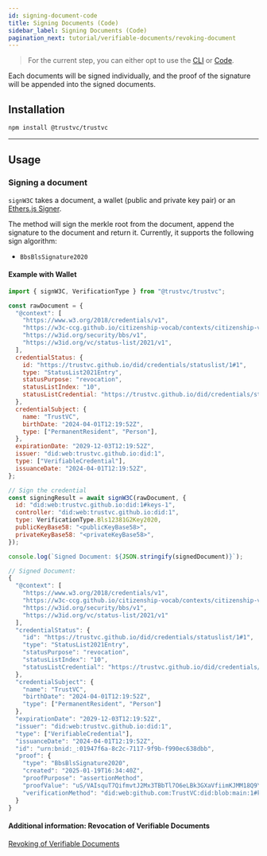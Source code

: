 ```yaml
---
id: signing-document-code
title: Signing Documents (Code)
sidebar_label: Signing Documents (Code)
pagination_next: tutorial/verifiable-documents/revoking-document
---
```



<Flow />

> For the current step, you can either opt to use the [CLI](/docs/tutorial/verifiable-documents/signing-document/signing-document-cli) or [Code](/docs/tutorial/verifiable-documents/signing-document/signing-document-code).

Each documents will be signed individually, and the proof of the signature will be appended into the signed documents.

## Installation

```bash
npm install @trustvc/trustvc
```

---

## Usage

### Signing a document

`signW3C` takes a document, a wallet (public and private key pair) or an [Ethers.js Signer](https://docs.ethers.io/v5/api/signer/).

The method will sign the merkle root from the document, append the signature to the document and return it. Currently, it supports the following sign algorithm:

- `BbsBlsSignature2020`

#### Example with Wallet

```js
import { signW3C, VerificationType } from "@trustvc/trustvc";

const rawDocument = {
  "@context": [
    "https://www.w3.org/2018/credentials/v1",
    "https://w3c-ccg.github.io/citizenship-vocab/contexts/citizenship-v1.jsonld",
    "https://w3id.org/security/bbs/v1",
    "https://w3id.org/vc/status-list/2021/v1",
  ],
  credentialStatus: {
    id: "https://trustvc.github.io/did/credentials/statuslist/1#1",
    type: "StatusList2021Entry",
    statusPurpose: "revocation",
    statusListIndex: "10",
    statusListCredential: "https://trustvc.github.io/did/credentials/statuslist/1",
  },
  credentialSubject: {
    name: "TrustVC",
    birthDate: "2024-04-01T12:19:52Z",
    type: ["PermanentResident", "Person"],
  },
  expirationDate: "2029-12-03T12:19:52Z",
  issuer: "did:web:trustvc.github.io:did:1",
  type: ["VerifiableCredential"],
  issuanceDate: "2024-04-01T12:19:52Z",
};

// Sign the credential
const signingResult = await signW3C(rawDocument, {
  id: "did:web:trustvc.github.io:did:1#keys-1",
  controller: "did:web:trustvc.github.io:did:1",
  type: VerificationType.Bls12381G2Key2020,
  publicKeyBase58: "<publicKeyBase58>",
  privateKeyBase58: "<privateKeyBase58>",
});

console.log(`Signed Document: ${JSON.stringify(signedDocument)}`);
```

```js
// Signed Document:
{
  "@context": [
    "https://www.w3.org/2018/credentials/v1",
    "https://w3c-ccg.github.io/citizenship-vocab/contexts/citizenship-v1.jsonld",
    "https://w3id.org/security/bbs/v1",
    "https://w3id.org/vc/status-list/2021/v1"
  ],
  "credentialStatus": {
    "id": "https://trustvc.github.io/did/credentials/statuslist/1#1",
    "type": "StatusList2021Entry",
    "statusPurpose": "revocation",
    "statusListIndex": "10",
    "statusListCredential": "https://trustvc.github.io/did/credentials/statuslist/1"
  },
  "credentialSubject": {
    "name": "TrustVC",
    "birthDate": "2024-04-01T12:19:52Z",
    "type": ["PermanentResident", "Person"]
  },
  "expirationDate": "2029-12-03T12:19:52Z",
  "issuer": "did:web:trustvc.github.io:did:1",
  "type": ["VerifiableCredential"],
  "issuanceDate": "2024-04-01T12:19:52Z",
  "id": "urn:bnid:_:01947f6a-8c2c-7117-9f9b-f990ec638dbb",
  "proof": {
    "type": "BbsBlsSignature2020",
    "created": "2025-01-19T16:34:40Z",
    "proofPurpose": "assertionMethod",
    "proofValue": "uS/VAIsquT7QifmvtJ2Mx3TBbTl7O6eLBk3GXaVfiimKJMM18Q9YQ5+vcGFhXoYfDuZ1Lbue0sgpSrxPGO2hH48UNpEIR5BaAwS1+Cjut+wpXov0rRg5MOLf/uTFLwjn1Luf7vd0bnRxI8zLq5Rv5g==",
    "verificationMethod": "did:web:github.com:TrustVC:did:blob:main:1#keys-1"
  }
}
```

#### Additional information: Revocation of Verifiable Documents

[Revoking of Verifiable Documents](/docs/tutorial/verifiable-documents/revoking-document)
